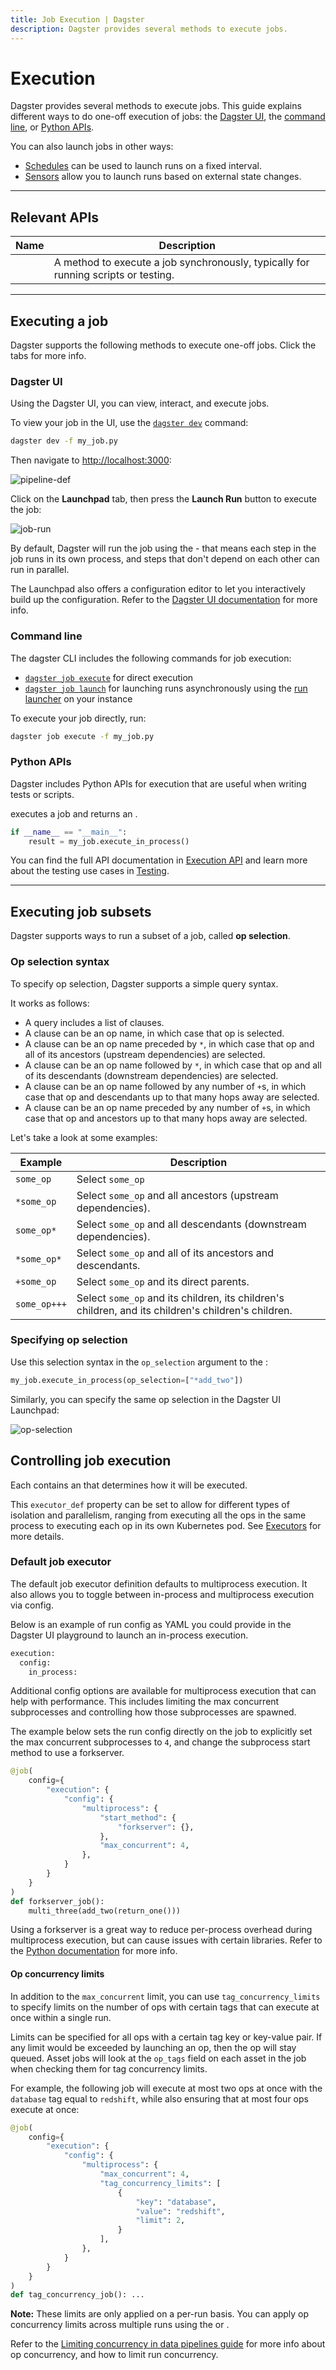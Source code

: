 ```yaml
---
title: Job Execution | Dagster
description: Dagster provides several methods to execute jobs.
---
```


# Execution

Dagster provides several methods to execute jobs. This guide explains different ways to do one-off execution of jobs: the [Dagster UI](#dagster-ui), the [command line](#command-line), or [Python APIs](#python-apis).

You can also launch jobs in other ways:

- [Schedules](/concepts/partitions-schedules-sensors/schedules) can be used to launch runs on a fixed interval.
- [Sensors](/concepts/partitions-schedules-sensors/sensors) allow you to launch runs based on external state changes.

---

## Relevant APIs

| Name                                                            | Description                                                                        |
| --------------------------------------------------------------- | ---------------------------------------------------------------------------------- |
| <PyObject object="JobDefinition" method="execute_in_process" /> | A method to execute a job synchronously, typically for running scripts or testing. |

---

## Executing a job

Dagster supports the following methods to execute one-off jobs. Click the tabs for more info.

<TabGroup>
<TabItem name="Dagster UI">

### Dagster UI

Using the Dagster UI, you can view, interact, and execute jobs.

To view your job in the UI, use the [`dagster dev`](/\_apidocs/cli#dagster-dev) command:

```bash
dagster dev -f my_job.py
```

Then navigate to <http://localhost:3000>:

<Image
alt="pipeline-def"
src="/images/concepts/solids-pipelines/pipeline-def.png"
width={3808}
height={2414}
/>

Click on the **Launchpad** tab, then press the **Launch Run** button to execute the job:

<Image
alt="job-run"
src="/images/concepts/solids-pipelines/pipeline-run.png"
width={3808}
height={2414}
/>

By default, Dagster will run the job using the <PyObject module="dagster" object="multiprocess_executor" /> - that means each step in the job runs in its own process, and steps that don't depend on each other can run in parallel.

The Launchpad also offers a configuration editor to let you interactively build up the configuration. Refer to the [Dagster UI documentation](/concepts/webserver/ui#launchpad-tab) for more info.

</TabItem>
<TabItem name="Command line">

### Command line

The dagster CLI includes the following commands for job execution:

- [`dagster job execute`](/\_apidocs/cli#dagster-pipeline-execute) for direct execution
- [`dagster job launch`](https://docs.dagster.io/\_apidocs/cli#dagster-pipeline-launch) for launching runs asynchronously using the [run launcher](/deployment/run-launcher) on your instance

To execute your job directly, run:

```bash
dagster job execute -f my_job.py
```

</TabItem>
<TabItem name="Python">

### Python APIs

Dagster includes Python APIs for execution that are useful when writing tests or scripts.

<PyObject object="JobDefinition" method="execute_in_process" /> executes a job and
returns an <PyObject object="ExecuteInProcessResult" />.

```python file=/concepts/ops_jobs_graphs/job_execution.py startafter=start_execute_marker endbefore=end_execute_marker
if __name__ == "__main__":
    result = my_job.execute_in_process()
```

You can find the full API documentation in [Execution API](/\_apidocs/execution) and learn more about the testing use cases in [Testing](/concepts/testing).

</TabItem>
</TabGroup>

---

## Executing job subsets

Dagster supports ways to run a subset of a job, called **op selection**.

### Op selection syntax

To specify op selection, Dagster supports a simple query syntax.

It works as follows:

- A query includes a list of clauses.
- A clause can be an op name, in which case that op is selected.
- A clause can be an op name preceded by `*`, in which case that op and all of its ancestors (upstream dependencies) are selected.
- A clause can be an op name followed by `*`, in which case that op and all of its descendants (downstream dependencies) are selected.
- A clause can be an op name followed by any number of `+`s, in which case that op and descendants up to that many hops away are selected.
- A clause can be an op name preceded by any number of `+`s, in which case that op and ancestors up to that many hops away are selected.

Let's take a look at some examples:

| Example      | Description                                                                                         |
| ------------ | --------------------------------------------------------------------------------------------------- |
| `some_op`    | Select `some_op`                                                                                    |
| `*some_op`   | Select `some_op` and all ancestors (upstream dependencies).                                         |
| `some_op*`   | Select `some_op` and all descendants (downstream dependencies).                                     |
| `*some_op*`  | Select `some_op` and all of its ancestors and descendants.                                          |
| `+some_op`   | Select `some_op` and its direct parents.                                                            |
| `some_op+++` | Select `some_op` and its children, its children's children, and its children's children's children. |

### Specifying op selection

Use this selection syntax in the `op_selection` argument to the <PyObject object="JobDefinition" method="execute_in_process" />:

```python file=/concepts/ops_jobs_graphs/job_execution.py startafter=start_op_selection_marker endbefore=end_op_selection_marker
my_job.execute_in_process(op_selection=["*add_two"])
```

Similarly, you can specify the same op selection in the Dagster UI Launchpad:

<Image
alt="op-selection"
src="/images/concepts/solids-pipelines/solid-selection.png"
width={3808}
height={2414}
/>

## Controlling job execution

Each <PyObject object="JobDefinition" /> contains an <PyObject object="ExecutorDefinition" /> that determines how it will be executed.

This `executor_def` property can be set to allow for different types of isolation and parallelism, ranging from executing all the ops in the same process to executing each op in its own Kubernetes pod. See [Executors](/deployment/executors) for more details.

### Default job executor

The default job executor definition defaults to multiprocess execution. It also allows you to toggle between in-process and multiprocess execution via config.

Below is an example of run config as YAML you could provide in the Dagster UI playground to launch an in-process execution.

```python file=/concepts/ops_jobs_graphs/job_execution.py startafter=start_ip_yaml endbefore=end_ip_yaml
execution:
  config:
    in_process:
```

Additional config options are available for multiprocess execution that can help with performance. This includes limiting the max concurrent subprocesses and controlling how those subprocesses are spawned.

The example below sets the run config directly on the job to explicitly set the max concurrent subprocesses to `4`, and change the subprocess start method to use a forkserver.

```python file=/concepts/ops_jobs_graphs/job_execution.py startafter=start_mp_cfg endbefore=end_mp_cfg
@job(
    config={
        "execution": {
            "config": {
                "multiprocess": {
                    "start_method": {
                        "forkserver": {},
                    },
                    "max_concurrent": 4,
                },
            }
        }
    }
)
def forkserver_job():
    multi_three(add_two(return_one()))
```

Using a forkserver is a great way to reduce per-process overhead during multiprocess execution, but can cause issues with certain libraries. Refer to the [Python documentation](https://docs.python.org/3/library/multiprocessing.html#contexts-and-start-methods) for more info.

#### Op concurrency limits

In addition to the `max_concurrent` limit, you can use `tag_concurrency_limits` to specify limits on the number of ops with certain tags that can execute at once within a single run.

Limits can be specified for all ops with a certain tag key or key-value pair. If any limit would be exceeded by launching an op, then the op will stay queued. Asset jobs will look at the `op_tags` field on each asset in the job when checking them for tag concurrency limits.

For example, the following job will execute at most two ops at once with the `database` tag equal to `redshift`, while also ensuring that at most four ops execute at once:

```python file=/concepts/ops_jobs_graphs/job_execution.py startafter=start_tag_concurrency endbefore=end_tag_concurrency
@job(
    config={
        "execution": {
            "config": {
                "multiprocess": {
                    "max_concurrent": 4,
                    "tag_concurrency_limits": [
                        {
                            "key": "database",
                            "value": "redshift",
                            "limit": 2,
                        }
                    ],
                },
            }
        }
    }
)
def tag_concurrency_job(): ...
```

**Note:** These limits are only applied on a per-run basis. You can apply op concurrency limits across multiple runs using the <PyObject module="dagster_celery" object="celery_executor" /> or <PyObject module="dagster_celery_k8s" object="celery_k8s_job_executor" />.

Refer to the [Limiting concurrency in data pipelines guide](/guides/limiting-concurrency-in-data-pipelines) for more info about op concurrency, and how to limit run concurrency.
